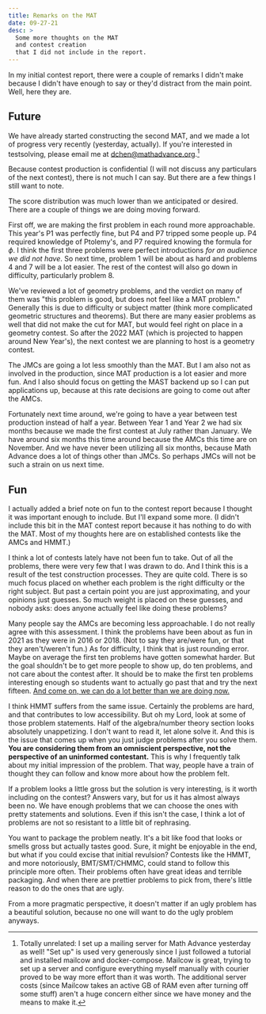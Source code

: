 ```yaml
---
title: Remarks on the MAT
date: 09-27-21
desc: >
  Some more thoughts on the MAT
  and contest creation
  that I did not include in the report.
---
```


In my initial contest report, there were a couple of remarks I didn't make because I didn't have enough to say or they'd distract from the main point. Well, here they are.

## Future

We have already started constructing the second MAT, and we made a lot of progress very recently (yesterday, actually). If you're interested in testsolving, please email me at [dchen@mathadvance.org](mailto:dchen@mathadvance.org).[^server]

[^server]: Totally unrelated: I set up a mailing server for Math Advance yesterday as well! "Set up" is used very generously since I just followed a tutorial and installed mailcow and docker-compose. Mailcow is great, trying to set up a server and configure everything myself manually with courier proved to be way more effort than it was worth. The additional server costs (since Mailcow takes an active GB of RAM even after turning off some stuff) aren't a huge concern either since we have money and the means to make it.

Because contest production is confidential (I will not discuss any particulars of the next contest), there is not much I can say. But there are a few things I still want to note.

The score distribution was much lower than we anticipated or desired. There are a couple of things we are doing moving forward.

First off, we are making the first problem in each round more approachable. This year's P1 was perfectly fine, but P4 and P7 tripped some people up. P4 required knowledge of Ptolemy's, and P7 required knowing the formula for $\phi$. I think the first three problems were perfect introductions *for an audience we did not have*. So next time, problem 1 will be about as hard and problems 4 and 7 will be a lot easier. The rest of the contest will also go down in difficulty, particularly problem 8.

We've reviewed a lot of geometry problems, and the verdict on many of them was "this problem is good, but does not feel like a MAT problem." Generally this is due to difficulty or subject matter (think more complicated geometric structures and theorems). But there are many easier problems as well that did not make the cut for MAT, but would feel right on place in a geometry contest. So after the 2022 MAT (which is projected to happen around New Year's), the next contest we are planning to host is a geometry contest.

The JMCs are going a lot less smoothly than the MAT. But I am also not as involved in the production, since MAT production is a lot easier and more fun. And I also should focus on getting the MAST backend up so I can put applications up, because at this rate decisions are going to come out after the AMCs.

Fortunately next time around, we're going to have a year between test production instead of half a year. Between Year 1 and Year 2 we had six months because we made the first contest at July rather than January. We have around six months this time around because the AMCs this time are on November. And we have never been utilizing all six months, because Math Advance does a lot of things other than JMCs. So perhaps JMCs will not be such a strain on us next time.

## Fun

I actually added a brief note on fun to the contest report because I thought it was important enough to include. But I'll expand some more. (I didn't include this bit in the MAT contest report because it has nothing to do with the MAT. Most of my thoughts here are on established contests like the AMCs and HMMT.)

I think a lot of contests lately have not been fun to take. Out of all the problems, there were very few that I was drawn to do. And I think this is a result of the test construction processes. They are quite cold. There is so much focus placed on whether each problem is the right difficulty or the right subject. But past a certain point you are just approximating, and your opinions just guesses. So much weight is placed on these guesses, and nobody asks: does anyone actually feel like doing these problems?

Many people say the AMCs are becoming less approachable. I do not really agree with this assessment. I think the problems have been about as fun in 2021 as they were in 2016 or 2018. (Not to say they are/were fun, or that they aren't/weren't fun.) As for difficulty, I think that is just rounding error. Maybe on average the first ten problems have gotten somewhat harder. But the goal shouldn't be to get more people to show up, do ten problems, and not care about the contest after. It should be to make the first ten problems interesting enough so students want to actually go past that and try the next fifteen. [And come on, we can do a lot better than we are doing now.](https://artofproblemsolving.com/wiki/index.php/2021_AMC_10A_Problems/Problem_5)

I think HMMT suffers from the same issue. Certainly the problems are hard, and that contributes to low accessibility. But oh my Lord, look at some of those problem statements. Half of the algebra/number theory section looks absolutely unappetizing. I don't want to read it, let alone solve it. And this is the issue that comes up when you just judge problems after you solve them. **You are considering them from an omniscient perspective, not the perspective of an uninformed contestant.** This is why I frequently talk about my initial impression of the problem. That way, people have a train of thought they can follow and know more about how the problem felt.

If a problem looks a little gross but the solution is very interesting, is it worth including on the contest? Answers vary, but for us it has almost always been no. We have enough problems that we can choose the ones with pretty statements and solutions. Even if this isn't the case, I think a lot of problems are not so resistant to a little bit of rephrasing.

You want to package the problem neatly. It's a bit like food that looks or smells gross but actually tastes good. Sure, it might be enjoyable in the end, but what if you could excise that initial revulsion? Contests like the HMMT, and more notoriously, BMT/SMT/CHMMC, could stand to follow this principle more often. Their problems often have great ideas and terrible packaging. And when there are prettier problems to pick from, there's little reason to do the ones that are ugly.

From a more pragmatic perspective, it doesn't matter if an ugly problem has a beautiful solution, because no one will want to do the ugly problem anyways.